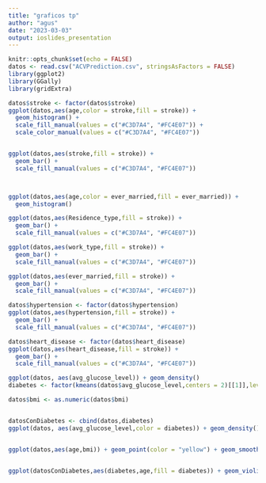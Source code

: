 ```yaml
---
title: "graficos tp"
author: "agus"
date: "2023-03-03"
output: ioslides_presentation
---
```


```r
knitr::opts_chunk$set(echo = FALSE)
datos <- read.csv("ACVPrediction.csv", stringsAsFactors = FALSE)
library(ggplot2)
library(GGally)
library(gridExtra)

```

```r
datos$stroke <- factor(datos$stroke)
ggplot(datos,aes(age,color = stroke,fill = stroke)) + 
  geom_histogram() +
  scale_fill_manual(values = c("#C3D7A4", "#FC4E07")) +
  scale_color_manual(values = c("#C3D7A4", "#FC4E07"))


ggplot(datos,aes(stroke,fill = stroke)) + 
  geom_bar() +
  scale_fill_manual(values = c("#C3D7A4", "#FC4E07"))



ggplot(datos,aes(age,color = ever_married,fill = ever_married)) + 
  geom_histogram() 


```



```r
ggplot(datos,aes(Residence_type,fill = stroke)) + 
  geom_bar() +
  scale_fill_manual(values = c("#C3D7A4", "#FC4E07"))

ggplot(datos,aes(work_type,fill = stroke)) + 
  geom_bar() +
  scale_fill_manual(values = c("#C3D7A4", "#FC4E07"))

ggplot(datos,aes(ever_married,fill = stroke)) + 
  geom_bar() +
  scale_fill_manual(values = c("#C3D7A4", "#FC4E07"))

datos$hypertension <- factor(datos$hypertension)
ggplot(datos,aes(hypertension,fill = stroke)) + 
  geom_bar() +
  scale_fill_manual(values = c("#C3D7A4", "#FC4E07"))

datos$heart_disease <- factor(datos$heart_disease)
ggplot(datos,aes(heart_disease,fill = stroke)) + 
  geom_bar() +
  scale_fill_manual(values = c("#C3D7A4", "#FC4E07"))

```

```r
ggplot(datos, aes(avg_glucose_level)) + geom_density()
diabetes <- factor(kmeans(datos$avg_glucose_level,centers = 2)[[1]],levels=c("1","2"),labels=c("diabeticos","no diabeticos"))

datos$bmi <- as.numeric(datos$bmi)


datosConDiabetes <- cbind(datos,diabetes)
ggplot(datos, aes(avg_glucose_level,color = diabetes)) + geom_density()


ggplot(datos,aes(age,bmi)) + geom_point(color = "yellow") + geom_smooth()


ggplot(datosConDiabetes,aes(diabetes,age,fill = diabetes)) + geom_violin(trim = FALSE) + geom_boxplot(width = 0.05,fill = "white")


```




